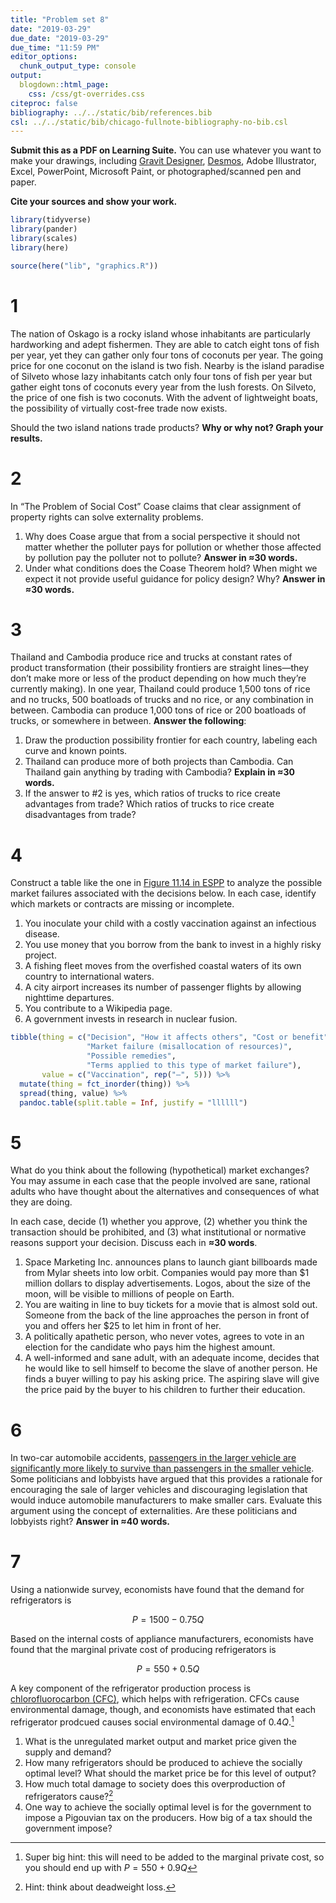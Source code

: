 ```yaml
---
title: "Problem set 8"
date: "2019-03-29"
due_date: "2019-03-29"
due_time: "11:59 PM"
editor_options: 
  chunk_output_type: console
output:
  blogdown::html_page:
    css: /css/gt-overrides.css
citeproc: false
bibliography: ../../static/bib/references.bib
csl: ../../static/bib/chicago-fullnote-bibliography-no-bib.csl
---
```



**Submit this as a PDF on Learning Suite.** You can use whatever you want to make your drawings, including [Gravit Designer](https://gravit.io/), [Desmos](https://www.desmos.com/), Adobe Illustrator, Excel, PowerPoint, Microsoft Paint, or photographed/scanned pen and paper.

**Cite your sources and show your work.**

```r
library(tidyverse)
library(pander)
library(scales)
library(here)

source(here("lib", "graphics.R"))
```

# 1

The nation of Oskago is a rocky island whose inhabitants are particularly hardworking and adept fishermen. They are able to catch eight tons of fish per year, yet they can gather only four tons of coconuts per year. The going price for one coconut on the island is two fish. Nearby is the island paradise of Silveto whose lazy inhabitants catch only four tons of fish per year but gather eight tons of coconuts every year from the lush forests. On Silveto, the price of one fish is two coconuts. With the advent of lightweight boats, the possibility of virtually cost-free trade now exists. 

Should the two island nations trade products? **Why or why not? Graph your results.**


# 2

In "The Problem of Social Cost" Coase claims that clear assignment of property rights can solve externality problems.   

1. Why does Coase argue that from a social perspective it should not matter whether the polluter pays for pollution or whether those affected by pollution pay the polluter not to pollute? **Answer in ≈30 words.**
2. Under what conditions does the Coase Theorem hold? When might we expect it not provide useful guidance for policy design? Why? **Answer in ≈30 words.**


# 3

Thailand and Cambodia produce rice and trucks at constant rates of product transformation (their possibility frontiers are straight lines—they don't make more or less of the product depending on how much they're currently making). In one year, Thailand could produce 1,500 tons of rice and no trucks, 500 boatloads of trucks and no rice, or any combination in between. Cambodia can produce 1,000 tons of rice or 200 boatloads of trucks, or somewhere in between. **Answer the following**:

1. Draw the production possibility frontier for each country, labeling each curve and known points.
2. Thailand can produce more of both projects than Cambodia. Can Thailand gain anything by trading with Cambodia? **Explain in ≈30 words.**
3. If the answer to #2 is yes, which ratios of trucks to rice create advantages from trade? Which ratios of trucks to rice create disadvantages from trade?


# 4

Construct a table like the one in [Figure 11.14 in ESPP](https://www.core-econ.org/espp/book/text/11.html#figure-11-14) to analyze the possible market failures associated with the decisions below. In each case, identify which markets or contracts are missing or incomplete.

1. You inoculate your child with a costly vaccination against an infectious disease.
2. You use money that you borrow from the bank to invest in a highly risky project.
3. A fishing fleet moves from the overfished coastal waters of its own country to international waters.
4. A city airport increases its number of passenger flights by allowing nighttime departures.
5. You contribute to a Wikipedia page.
6. A government invests in research in nuclear fusion.

```r
tibble(thing = c("Decision", "How it affects others", "Cost or benefit",
                 "Market failure (misallocation of resources)",
                 "Possible remedies",
                 "Terms applied to this type of market failure"),
       value = c("Vaccination", rep("—", 5))) %>%
  mutate(thing = fct_inorder(thing)) %>% 
  spread(thing, value) %>% 
  pandoc.table(split.table = Inf, justify = "llllll")
```


# 5

What do you think about the following (hypothetical) market exchanges? You may assume in each case that the people involved are sane, rational adults who have thought about the alternatives and consequences of what they are doing. 

In each case, decide (1) whether you approve, (2) whether you think the transaction should be prohibited, and (3) what institutional or normative reasons support your decision. Discuss each in **≈30 words**.

1. Space Marketing Inc. announces plans to launch giant billboards made from Mylar sheets into low orbit. Companies would pay more than \$1 million dollars to display advertisements. Logos, about the size of the moon, will be visible to millions of people on Earth.
2. You are waiting in line to buy tickets for a movie that is almost sold out. Someone from the back of the line approaches the person in front of you and offers her $25 to let him in front of her.
3. A politically apathetic person, who never votes, agrees to vote in an election for the candidate who pays him the highest amount.
4. A well-informed and sane adult, with an adequate income, decides that he would like to sell himself to become the slave of another person. He finds a buyer willing to pay his asking price. The aspiring slave will give the price paid by the buyer to his children to further their education. 


# 6

In two-car automobile accidents, [passengers in the larger vehicle are significantly more likely to survive than passengers in the smaller vehicle](http://www.buffalo.edu/news/releases/2013/05/026.html). Some politicians and lobbyists have argued that this provides a rationale for encouraging the sale of larger vehicles and discouraging legislation that would induce automobile manufacturers to make smaller cars. Evaluate this argument using the concept of externalities. Are these politicians and lobbyists right? **Answer in ≈40 words.**


# 7

Using a nationwide survey, economists have found that the demand for refrigerators is

$$
P = 1500 - 0.75Q
$$

Based on the internal costs of appliance manufacturers, economists have found that the marginal private cost of producing refrigerators is

$$
P = 550 + 0.5Q
$$

A key component of the refrigerator production process is [chlorofluorocarbon (CFC)](https://en.wikipedia.org/wiki/Chlorofluorocarbon), which helps with refrigeration. CFCs cause environmental damage, though, and economists have estimated that each refrigerator prodcued causes social environmental damage of $0.4Q$.^[Super big hint: this will need to be added to the marginal private cost, so you should end up with $P = 550 + 0.9Q$]

1. What is the unregulated market output and market price given the supply and demand?
2. How many refrigerators should be produced to achieve the socially optimal level? What should the market price be for this level of output?
3. How much total damage to society does this overproduction of refrigerators cause?^[Hint: think about deadweight loss.]
4. One way to achieve the socially optimal level is for the government to impose a Pigouvian tax on the producers. How big of a tax should the government impose?
